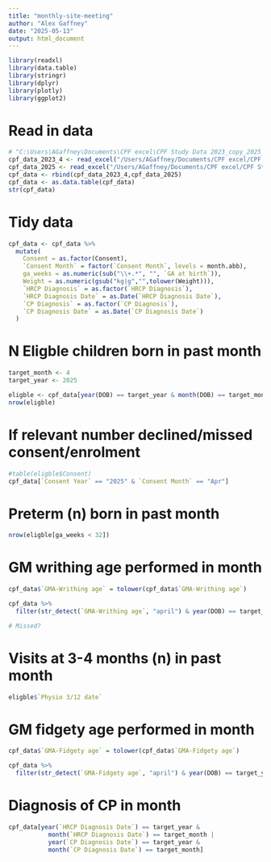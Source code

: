 ```yaml
---
title: "monthly-site-meeting"
author: "Alex Gaffney"
date: "2025-05-13"
output: html_document
---
```


```r
library(readxl)
library(data.table)
library(stringr)
library(dplyr)
library(plotly)
library(ggplot2)
```


# Read in data
```r
# "C:\Users\AGaffney\Documents\CPF excel\CPF Study Data 2023_copy_2025_May.xlsx"
cpf_data_2023_4 <- read_excel("/Users/AGaffney/Documents/CPF excel/CPF Study Data 2023_copy_2025_May.xlsx", sheet = "2023-24")
cpf_data_2025 <- read_excel("/Users/AGaffney/Documents/CPF excel/CPF Study Data 2023_copy_2025_May.xlsx", sheet = "2025")
cpf_data <- rbind(cpf_data_2023_4,cpf_data_2025)
cpf_data <- as.data.table(cpf_data)
str(cpf_data)
```


# Tidy data
```r
cpf_data <- cpf_data %>%
  mutate(
    Consent = as.factor(Consent),
    `Consent Month` = factor(`Consent Month`, levels = month.abb),
    ga_weeks = as.numeric(sub("\\+.*", "", `GA at birth`)),
    Weight = as.numeric(gsub("kg|g","",tolower(Weight))),
    `HRCP Diagnosis` = as.factor(`HRCP Diagnosis`),
    `HRCP Diagnosis Date` = as.Date(`HRCP Diagnosis Date`),
    `CP Diagnosis` = as.factor(`CP Diagnosis`),
    `CP Diagnosis Date` = as.Date(`CP Diagnosis Date`)
  )
```
# N Eligble children born in past month
```r
target_month <- 4
target_year <- 2025

eligble <- cpf_data[year(DOB) == target_year & month(DOB) == target_month]
nrow(eligble)

```
# If relevant number declined/missed consent/enrolment
```r
#table(eligble$Consent)
cpf_data[`Consent Year` == "2025" & `Consent Month` == "Apr"]
```

# Preterm (n) born in past month
```r
nrow(eligble[ga_weeks < 32])
```

# GM writhing age performed in month
```r
cpf_data$`GMA-Writhing age` = tolower(cpf_data$`GMA-Writhing age`)

cpf_data %>%
  filter(str_detect(`GMA-Writhing age`, "april") & year(DOB) == target_year) 

# Missed?
```
# Visits at 3-4 months (n) in past month
```r
eligble$`Physio 3/12 date`
```
# GM fidgety age performed in month
```r
cpf_data$`GMA-Fidgety age` = tolower(cpf_data$`GMA-Fidgety age`)

cpf_data %>%
  filter(str_detect(`GMA-Fidgety age`, "april") & year(DOB) == target_year) 

```
# Diagnosis of CP in month
```r
cpf_data[year(`HRCP Diagnosis Date`) == target_year &
           month(`HRCP Diagnosis Date`) == target_month |
           year(`CP Diagnosis Date`) == target_year &
           month(`CP Diagnosis Date`) == target_month]
```


```r

```


```r

```


```r

```
